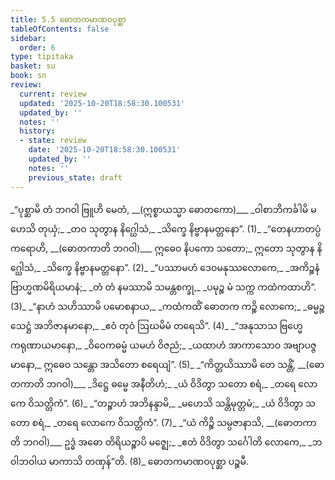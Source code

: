 ```yaml
---
title: 5.5 ဓောတကမာဏဝပုစ္ဆာ
tableOfContents: false
sidebar:
  order: 6
type: tipitaka
basket: su
book: sn
review:
  current: review
  updated: '2025-10-20T18:58:30.100531'
  updated_by: ''
  notes: ''
  history:
  - state: review
    date: '2025-10-20T18:58:30.100531'
    updated_by: ''
    notes: ''
    previous_state: draft
---
```



<DynamicBreadcrumb />


<ReviewStatus review={frontmatter.review} showDetails={true} />

<HypothesisAnnotation frontmatter={frontmatter} />

<Division number="1068" book="sn" e="ch" v="18" p="438">

<Paragraph number="1254" type="verses" book="sn">
_“ပုစ္ဆာမိ တံ ဘဂဝါ ဗြူဟိ မေတံ, __(ဣစ္စာယသ္မာ ဓောတကော)___  
_ဝါစာဘိကင်္ခါမိ မဟေသိ တုယှံ;_  
_တဝ သုတွာန နိဂ္ဃေါသံ,_  
_သိက္ခေ နိဗ္ဗာနမတ္တနော”. (1)_  

</Paragraph>

</Division>
<Division number="1069" book="sn" e="ch" v="18" p="438">

<Paragraph number="1255" book="sn">
_“တေနဟာတပ္ပံ ကရောဟိ, __(ဓောတကာတိ ဘဂဝါ)___  
ဣဓေဝ နိပကော သတော;_  
ဣတော သုတွာန နိဂ္ဃေါသံ,_  
_သိက္ခေ နိဗ္ဗာနမတ္တနော”. (2)_  

</Paragraph>

</Division>
<Division number="1070" book="sn" e="ch" v="18" p="439">

<Paragraph number="1256" type="verses" book="sn">
_“ပဿာမဟံ ဒေဝမနုဿလောကေ,_  
_အကိဉ္စနံ ဗြာဟ္မဏမိရိယမာနံ;_  
_တံ တံ နမဿာမိ သမန္တစက္ခု,_  
_ပမုဉ္စ မံ သက္က ကထံကထာဟိ”. (3)_  

</Paragraph>

</Division>
<Division number="1071" book="sn" e="ch" v="18" p="439">

<Paragraph number="1257" type="verses" book="sn">
_“နာဟံ သဟိဿာမိ ပမောစနာယ,_  
_ကထံကထိံ ဓောတက ကဉ္စိ လောကေ;_  
_ဓမ္မဉ္စ သေဋ္ဌံ အဘိဇာနမာနော,_  
_ဧဝံ တုဝံ ဩဃမိမံ တရေသိ”. (4)_  

</Paragraph>

</Division>
<Division number="1072" book="sn" e="ch" v="18" p="439">

<Paragraph number="1258" type="verses" book="sn">
_“အနုသာသ ဗြဟ္မေ ကရုဏာယမာနော,_  
_ဝိဝေကဓမ္မံ ယမဟံ ဝိဇညံ;_  
_ယထာဟံ အာကာသောဝ အဗျာပဇ္ဇမာနော,_  
ဣဓေဝ သန္တော အသိတော စရေယျံ”. (5)_  

</Paragraph>

</Division>
<Division number="1073" book="sn" e="ch" v="18" p="439">

<Paragraph number="1259" type="verses" book="sn">
_“ကိတ္တယိဿာမိ တေ သန္တိံ, __(ဓောတကာတိ ဘဂဝါ)___  
_ဒိဋ္ဌေ ဓမ္မေ အနီတိဟံ;_  
_ယံ ဝိဒိတွာ သတော စရံ,_  
_တရေ လောကေ ဝိသတ္တိကံ”. (6)_  

</Paragraph>

</Division>
<Division number="1074" book="sn" e="ch" v="18" p="439">

<Paragraph number="1260" type="verses" book="sn">
_“တဉ္စာဟံ အဘိနန္ဒာမိ,_  
_မဟေသိ သန္တိမုတ္တမံ;_  
_ယံ ဝိဒိတွာ သတော စရံ,_  
_တရေ လောကေ ဝိသတ္တိကံ”. (7)_  

</Paragraph>

</Division>
<Division number="1075" book="sn" e="ch" v="18" p="439">

<Paragraph number="1261" type="verses" book="sn">
_“ယံ ကိဉ္စိ သမ္ပဇာနာသိ, __(ဓောတကာတိ ဘဂဝါ)___  
ဥဒ္ဓံ အဓော တိရိယဉ္စာပိ မဇ္ဈေ;_  
_ဧတံ ဝိဒိတွာ သင်္ဂေါတိ လောကေ,_  
_ဘဝါဘဝါယ မာကာသိ တဏှန်”တိ. (8)_  


</Paragraph>
</Division>

<Paragraph number="1262" type="center" book="sn">
ဓောတကမာဏဝပုစ္ဆာ ပဉ္စမီ.
</Paragraph>